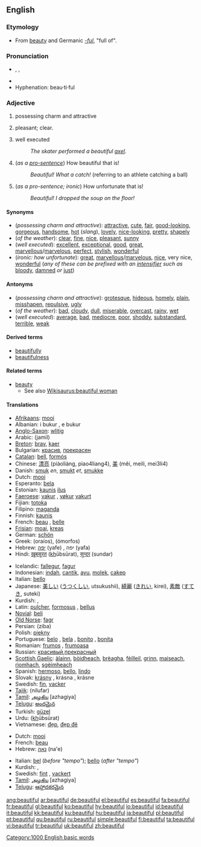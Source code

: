 ==English==

{{rank|England|sense|ten|422|beautiful|possible|mark|followed}}

===Etymology===
*From [[beauty]] and Germanic ''[[-ful]]'', "full of".

===Pronunciation===
*{{AHD|byo͞oʹtĭ-fəl}}, {{IPA|/ˈbjuːtɪfəl/}}, {{SAMPA|/"bju:tIf@l/}}
*{{audio|en-us-beautiful.ogg|Audio (US)}}
*Hyphenation: beau&middot;ti&middot;ful

===Adjective===
{{en-adj}}

# possessing charm and attractive
# {{context|of the weather}} pleasant; clear.
# well executed
#:''The skater performed a beautiful [[axel]].''
# <!--not an interjection-->(''as a [[pro-sentence]]'') How beautiful that is!
#:''Beautiful! What a catch!'' (referring to an athlete catching a ball)
# <!--not an interjection-->(''as a pro-sentence; ironic'') How unfortunate that is!
#:''Beautiful! I dropped the soup on the floor!''

====Synonyms====
*(''possessing charm and attractive''): [[attractive]], [[cute]], [[fair]], [[good-looking]], [[gorgeous]], [[handsome]], [[hot]] (''slang''), [[lovely]], [[nice-looking]], [[pretty]], [[shapely]]
*(''of the weather''): [[clear]], [[fine]], [[nice]], [[pleasant]], [[sunny]]
*(''well executed''): [[excellent]], [[exceptional]], [[good]], [[great]], [[marvellous]]/[[marvelous]], [[perfect]], [[stylish]], [[wonderful]]
*(''ironic: how unfortunate''): [[great]], [[marvellous]]/[[marvelous]], [[nice]], very nice, [[wonderful]] (''any of these can be prefixed with an [[intensifier]] such as'' [[bloody]], [[damned]] ''or'' [[just]])

====Antonyms====
*(''possessing charm and attractive''): [[grotesque]], [[hideous]], [[homely]], [[plain]], [[misshapen]], [[repulsive]], [[ugly]]
*(''of the weather''): [[bad]], [[cloudy]], [[dull]], [[miserable]], [[overcast]], [[rainy]], [[wet]]
*(''well executed''): [[average]], [[bad]], [[mediocre]], [[poor]], [[shoddy]], [[substandard]], [[terrible]], [[weak]]

====Derived terms====
*[[beautifully]]
*[[beautifulness]]<!--?-->

====Related terms====
*[[beauty]]
**See also [[Wikisaurus:beautiful woman]]

====Translations====
{{trans-top|possessing charm and attractive}}
*[[Afrikaans]]: [[mooi]]
*Albanian: i bukur {{m}}, e bukur {{f}}
*[[Anglo-Saxon]]: [[wlitig]]
*Arabic: {{ARchar|[[جميل]]}} (jamil)
*[[Breton]]: [[brav]], [[kaer]]
*Bulgarian: [[красив]], [[прекрасен]]
*[[Catalan]]: [[bell]], [[formós]]
*Chinese: [[漂亮]] (piàoliàng, piao4liang4), [[美]] (měi, meili, mei3li4)
*Danish: [[smuk]] ''en'', [[smukt]] ''et'', [[smukke]] {{p}}
*Dutch: [[mooi]]
*Esperanto: [[bela]]
*Estonian: [[kaunis]] [[ilus]]
*[[Faeroese]]: [[vakur]] {{m}}, [[vøkur]] {{f}} [[vakurt]] {{n}}
*Fijian: [[totoka]]
*Filipino: [[maganda]]
*Finnish: [[kaunis]]
*French: [[beau]] {{m}}, [[belle]] {{f}}
*[[Frisian]]: [[moai]], [[kreas]]
*German: [[schön]]
*Greek: {{t+|el|ωραίος|m|}} (oraíos), {{t+|el|όμορφος|m|}} (ómorfos)
*Hebrew: [[יפה]] (yafe) {{m}}, יפה (yafa) {{f}}
*Hindi: [[ख़ूबसूरत]] (<u>kh</u>ūbsūrat), [[सुन्दर]] (sundar)
{{trans-mid}}
*Icelandic: [[fallegur]], [[fagur]]
*Indonesian: [[indah]], [[cantik]], [[ayu]], [[molek]], [[cakep]]
*Italian: [[bello]]
*Japanese: [[美しい]] ([[うつくしい]], utsukushii), [[綺麗]] ([[きれい]], kirei), [[素敵]] ([[すてき]], suteki)
*Kurdish: {{KUchar|[[جوان]]}}, {{KUchar|[[ئێسک سووک]]}}
*Latin: [[pulcher]], [[formosus]] {{m}}, [[bellus]] {{m}}
*[[Novial]]: [[beli]]
*[[Old Norse]]: [[fagr]]
*Persian: {{FAchar|[[زیبا]]}} (ziba)
*Polish: [[piękny]]
*Portuguese: [[belo]] {{m}}, [[bela]] {{f}}, [[bonito]] {{m}}, [[bonita]] {{f}}
*Romanian: [[frumos]] {{m}}, [[frumoasa]] {{f}}
*Russian: [[красивый]],[[прекрасный]]
*[[Scottish Gaelic]]: [[àlainn]], [[bòidheach]], [[brèagha]], [[fèilleil]], [[grinn]], [[maiseach]], [[rìomhach]], [[sgèimheach]]
*Spanish: [[hermoso]], [[bello]], [[lindo]]
*Slovak: [[krásny]] {{m}}, krásna {{f}}, krásne {{n}}
*Swedish: [[fin]], [[vacker]]
*[[Tajik]]: {{FAchar|[[نیلوفار]]}} (nilufar)
*[[Tamil]]: [[அழகிய]] [azhagiya]
*[[Telugu]]: [[అందమైన]]
*Turkish: [[güzel]]
*Urdu: {{URchar|[[خوبصورت]]}} (<u>kh</u>ūbsūrat)
*Vietnamese: [[đẹp]], [[đẹp đẽ]]
{{trans-bottom}}

{{trans-top|of weather: pleasant, clear}}
*Dutch: [[mooi]]
*French: [[beau]] {{m}}
*Hebrew: [[נאה]] (na'e)
{{trans-mid}}
*Italian: [[bel]] (''before "tempo"''); [[bello]] (''after "tempo"'')
*Kurdish: {{KUchar|[[خۆش]]}}, {{KUchar|[[فێنک]]}}
*Swedish: [[fint]] {{n}}, [[vackert]] {{n}}
*[[Tamil]]: [[அழகிய]] [azhagiya]
*[[Telugu]]: [[ఆహ్లాదకరమైన]]
{{trans-bottom}}

{{trans-top|well executed}}
{{trans-mid}}
{{trans-bottom}}

{{trans-top|ironic: how unfortunate}}
{{trans-mid}}
{{trans-bottom}}

[[Category:1000 English basic words]]

[[ang:beautiful]]
[[ar:beautiful]]
[[de:beautiful]]
[[el:beautiful]]
[[es:beautiful]]
[[fa:beautiful]]
[[fr:beautiful]]
[[gl:beautiful]]
[[ko:beautiful]]
[[hy:beautiful]]
[[io:beautiful]]
[[id:beautiful]]
[[it:beautiful]]
[[kk:beautiful]]
[[ku:beautiful]]
[[hu:beautiful]]
[[ja:beautiful]]
[[pl:beautiful]]
[[pt:beautiful]]
[[qu:beautiful]]
[[ru:beautiful]]
[[simple:beautiful]]
[[fi:beautiful]]
[[ta:beautiful]]
[[vi:beautiful]]
[[tr:beautiful]]
[[uk:beautiful]]
[[zh:beautiful]]